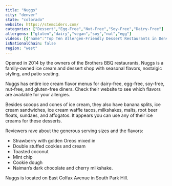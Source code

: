 ```yaml
---
title: "Nuggs"
city: "denver"
state: "colorado"
website: https://stemciders.com/
categories: ["Dessert","Egg-Free","Nut-Free","Soy-Free","Dairy-Free"]
allergens: ["gluten","dairy","vegan","soy","nut","egg"]
videos: [{"name":"Top Ten Allergen-Friendly Dessert Restaurants in Denver, Colorado","url":"https://www.youtube.com/watch?v=Th-vTHuyUG0"}]
isNationalChain: false
region: "west"
---
```

Opened in 2014 by the owners of the Brothers BBQ restaurants, Nuggs is a family-owned ice cream and dessert shop with seasonal flavors, nostalgic styling, and patio seating.

Nuggs has entire ice cream flavor menus for dairy-free, egg-free, soy-free, nut-free, and gluten-free diners. Check their website to see which flavors are available for your allergies.

Besides scoops and cones of ice cream, they also have banana splits, ice cream sandwiches, ice cream waffle tacos, milkshakes, malts, root beer floats, sundaes, and affogatos. It appears you can use any of their ice creams for these desserts.

Reviewers rave about the generous serving sizes and the flavors:
* Strawberry with golden Oreos mixed in
* Double stuffed cookies and cream
* Toasted coconut
* Mint chip
* Cookie dough
* Naiman’s dark chocolate and cherry milkshake.

Nuggs is located on East Colfax Avenue in South Park Hill.
